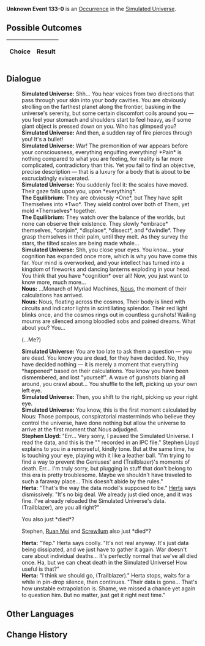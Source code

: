 {{Simulated Universe Event Infobox
|title         = Unknown Event 133-0
|image         = undefined.png
|type          =
|domains_su    = 
|domains_ext   = 
|domains_swarm = 
|domains_gng   = 
|requirements  =
|prev          = 
|next          = 
|indexRewards  =
|characters    = Herta;Ruan Mei;Nous;Screwllum
}}
'''Unknown Event 133-0''' is an [[Simulated Universe/Occurrence|Occurrence]] in the [[Simulated Universe]].

==Possible Outcomes==
{| class="article-table"
!Choice
!Result

|}

<!--
==Gameplay Notes==

-->
==Dialogue==
{{Dialogue Start}}
:'''Simulated Universe:''' Shh... You hear voices from two directions that pass through your skin into your body cavities. You are obviously strolling on the farthest planet along the frontier, basking in the universe's serenity, but some certain discomfort coils around you &mdash; you feel your stomach and shoulders start to feel heavy, as if some giant object is pressed down on you. Who has glimpsed you?
:'''Simulated Universe:''' And then, a sudden ray of fire pierces through you! It's a bullet!
:'''Simulated Universe:''' War! The premonition of war appears before your consciousness, everything engulfing everything! *Pain* is nothing compared to what you are feeling, for reality is far more complicated, contradictory than this. Yet you fail to find an objective, precise description &mdash; that is a luxury for a body that is about to be excruciatingly eviscerated.
:'''Simulated Universe:''' You suddenly feel it: the scales have moved. Their gaze falls upon you, upon *everything*.
:'''The Equilibrium:''' They are obviously *One*, but They have split Themselves into *Two*. They wield control over both of Them, yet mold *Themselves* together.
:'''The Equilibrium:''' They watch over the balance of the worlds, but none can observe their existence. They slowly *embrace* themselves, *conjoin*, *displace*, *dissect*, and *dwindle*. They grasp themselves in their palm, until they melt. As they survey the stars, the tilted scales are being made whole...
:'''Simulated Universe:''' Shh, you close your eyes. You know... your cognition has expanded once more, which is why you have come this far. Your mind is overworked, and your intellect has turned into a kingdom of fireworks and dancing lanterns exploding in your head. You think that you have *cognition* over all! Now, you just want to know more, much more...
:'''Nous:''' ...Monarch of Myriad Machines, [[Nous]], the moment of their calculations has arrived.
:'''Nous:''' Nous, floating across the cosmos, Their body is lined with circuits and indicator lights in scintillating splendor. Their red light blinks once, and the cosmos rings out in countless gunshots! Wailing mourns are silenced among bloodied sobs and pained dreams. What about you? You...
:{{DIcon|Arrow}} (...Me?)
:'''Simulated Universe:''' You are too late to ask them a question &mdash; you are dead. You know you are dead, for they have decided. No, they have decided nothing &mdash; it is merely a moment that everything *happened* based on their calculations. You know you have been dismembered, and lost "yourself". A wave of gunshots blaring all around, you crawl about... You shuffle to the left, picking up your own left eye.
:'''Simulated Universe:''' Then, you shift to the right, picking up your right eye.
:'''Simulated Universe:''' You know, this is the first moment calculated by Nous: Those pompous, conspiratorial masterminds who believe they control the universe, have done nothing but allow the universe to arrive at the first moment that Nous adjudged.
:'''Stephen Lloyd:''' "Err... Very sorry, I paused the Simulated Universe. I read the data, and this is the "{{Color|Keyword|Borderstar Trade War}}" recorded in an IPC file." Stephen Lloyd explains to you in a remorseful, kindly tone. But at the same time, he is touching your eye, playing with it like a leather ball. "I'm trying to find a way to prevent the Geniuses' and (Trailblazer)'s moments of death. Err... I'm truly sorry, but plugging in stuff that don't belong to this era is pretty troublesome. Maybe we shouldn't have traveled to such a faraway place... This doesn't abide by the rules."
:'''Herta:''' "That's the way the data model's supposed to be." [[Herta]] says dismissively. "It's no big deal. We already just died once, and it was fine. I've already reloaded the Simulated Universe's data. (Trailblazer), are you all right?"
:{{DIcon|Arrow}} You also just *died*?
:{{DIcon|Arrow}} Stephen, [[Ruan Mei]] and [[Screwllum]] also just *died*?
:'''Herta:''' "Yep." Herta says coolly. "It's not real anyway. It's just data being dissipated, and we just have to gather it again. War doesn't care about individual deaths... It's perfectly normal that we've all died once. Ha, but we can cheat death in the Simulated Universe! How useful is that?"
:'''Herta:''' "I think we should go, (Trailblazer)." Herta stops, waits for a while in pin-drop silence, then continues. "Their data is gone... That's how unstable extrapolation is. Shame, we missed a chance yet again to question him. But no matter, just get it right next time."
{{Dialogue End}}

==Other Languages==
{{Other Languages
|en    = 
|zhs   = 
|zht   = 
|ja    = 
|ko    = 
|es    = 
|fr    = 
|ru    = 
|th    = 
|vi    = 
|de    = 
|id    = 
|pt    = 
}}

==Change History==
{{Change History|1.0}}
